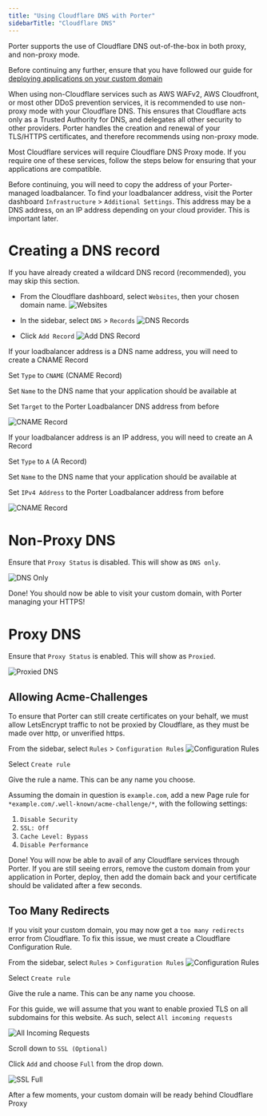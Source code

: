 ```yaml
---
title: "Using Cloudflare DNS with Porter"
sidebarTitle: "Cloudflare DNS"
---
```


Porter supports the use of Cloudflare DNS out-of-the-box in both proxy, and non-proxy mode.

Before continuing any further, ensure that you have followed our guide for [deploying applications on your custom domain](/configure/custom-domains#deploying-on-the-custom-domain)

When using non-Cloudflare services such as AWS WAFv2, AWS Cloudfront, or most other DDoS prevention services, it is recommended to use non-proxy mode with your Cloudflare DNS.
This ensures that Cloudflare acts only as a Trusted Authority for DNS, and delegates all other security to other providers.
Porter handles the creation and renewal of your TLS/HTTPS certificates, and therefore recommends using non-proxy mode.

Most Cloudflare services will require Cloudflare DNS Proxy mode. If you require one of these services, follow the steps below for ensuring that your applications are compatible.

Before continuing, you will need to copy the address of your Porter-managed loadbalancer.
To find your loadbalancer address, visit the Porter dashboard `Infrastructure` > `Additional Settings`.
This address may be a DNS address, on an IP address depending on your cloud provider. This is important later.

# Creating a DNS record

If you have already created a wildcard DNS record (recommended), you may skip this section.

- From the Cloudflare dashboard, select `Websites`, then your chosen domain name.
  ![Websites](/images/security-and-compliance/cloudflare/sidebar-websites.png)

- In the sidebar, select `DNS` > `Records`
  ![DNS Records](/images/security-and-compliance/cloudflare/sidebar-dns-records.png)

- Click `Add Record`
  ![Add DNS Record](/images/security-and-compliance/cloudflare/add-record.png)

<Tabs>
  <Tab title="CNAME Record">
  If your loadbalancer address is a DNS name address, you will need to create a CNAME Record

Set `Type` to `CNAME` (CNAME Record)

Set `Name` to the DNS name that your application should be available at

Set `Target` to the Porter Loadbalancer DNS address from before

![CNAME Record](/images/security-and-compliance/cloudflare/record-cname.png)

   </Tab>

   <Tab title="A Record">

If your loadbalancer address is an IP address, you will need to create an A Record

Set `Type` to `A` (A Record)

Set `Name` to the DNS name that your application should be available at

Set `IPv4 Address` to the Porter Loadbalancer address from before

![CNAME Record](/images/security-and-compliance/cloudflare/record-a.png)

  </Tab>

</Tabs>

# Non-Proxy DNS

Ensure that `Proxy Status` is disabled. This will show as `DNS only`.

![DNS Only](/images/security-and-compliance/cloudflare/dns-non-proxy.png)

Done! You should now be able to visit your custom domain, with Porter managing your HTTPS!

# Proxy DNS

Ensure that `Proxy Status` is enabled. This will show as `Proxied`.

![Proxied DNS](/images/security-and-compliance/cloudflare/dns-proxy.png)

## Allowing Acme-Challenges

To ensure that Porter can still create certificates on your behalf, we must allow LetsEncrypt traffic to not be proxied by Cloudflare, as they must be made over http, or unverified https.

From the sidebar, select `Rules` > `Configuration Rules`
![Configuration Rules](/images/security-and-compliance/cloudflare/sidebar-configuration-rules.png)

Select `Create rule`

Give the rule a name. This can be any name you choose.

Assuming the domain in question is `example.com`, add a new Page rule for `*example.com/.well-known/acme-challenge/*`, with the following settings:
  1. `Disable Security`
  2. `SSL: Off`
  3. `Cache Level: Bypass`
  4. `Disable Performance`

Done! You will now be able to avail of any Cloudflare services through Porter. If you are still seeing errors, remove the custom domain from your application in Porter, deploy, then add the domain back and your certificate should be validated after a few seconds.

## Too Many Redirects

If you visit your custom domain, you may now get a `too many redirects` error from Cloudflare. To fix this issue, we must create a Cloudflare Configuration Rule.

From the sidebar, select `Rules` > `Configuration Rules`
![Configuration Rules](/images/security-and-compliance/cloudflare/sidebar-configuration-rules.png)

Select `Create rule`

Give the rule a name. This can be any name you choose.

For this guide, we will assume that you want to enable proxied TLS on all subdomains for this website. As such, select `All incoming requests`

![All Incoming Requests](/images/security-and-compliance/cloudflare/rules-all-incoming.png)

Scroll down to `SSL (Optional)`

Click `Add` and choose `Full` from the drop down.

![SSL Full](/images/security-and-compliance/cloudflare/rules-ssl-full.png)

After a few moments, your custom domain will be ready behind Cloudflare Proxy
